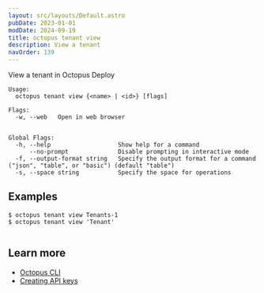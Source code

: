 ```yaml
---
layout: src/layouts/Default.astro
pubDate: 2023-01-01
modDate: 2024-09-19
title: octopus tenant view
description: View a tenant
navOrder: 139
---
```


View a tenant in Octopus Deploy

```
Usage:
  octopus tenant view {<name> | <id>} [flags]

Flags:
  -w, --web   Open in web browser


Global Flags:
  -h, --help                   Show help for a command
      --no-prompt              Disable prompting in interactive mode
  -f, --output-format string   Specify the output format for a command ("json", "table", or "basic") (default "table")
  -s, --space string           Specify the space for operations

```

## Examples

<SamplesInstance />

```
$ octopus tenant view Tenants-1
$ octopus tenant view 'Tenant'


```

## Learn more

- [Octopus CLI](/docs/octopus-rest-api/cli)
- [Creating API keys](/docs/octopus-rest-api/how-to-create-an-api-key)